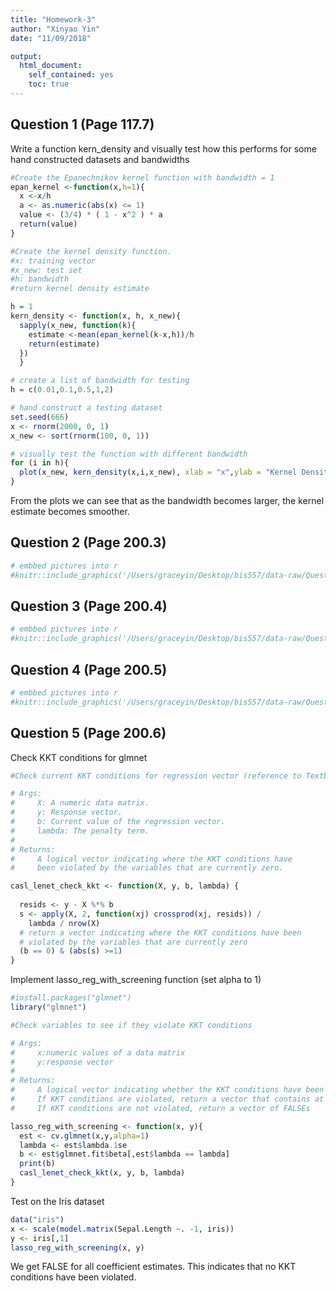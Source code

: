 ```yaml
---
title: "Homework-3"
author: "Xinyao Yin"
date: "11/09/2018"

output:
  html_document:
    self_contained: yes
    toc: true
---
```

<!--
%\VignetteEngine{knitr::rmarkdown}
%\VignetteIndexEntry{HW3 vignette}
-->

## Question 1 (Page 117.7)
Write a function kern_density and visually test how this performs for some hand constructed datasets and bandwidths

```r
#Create the Epanechnikov kernel function with bandwidth = 1
epan_kernel <-function(x,h=1){
  x <-x/h
  a <- as.numeric(abs(x) <= 1)
  value <- (3/4) * ( 1 - x^2 ) * a
  return(value)
}

#Create the kernel density function.
#x: training vector 
#x_new: test set
#h: bandwidth 
#return kernel density estimate 

h = 1
kern_density <- function(x, h, x_new){
  sapply(x_new, function(k){
    estimate <-mean(epan_kernel(k-x,h))/h
    return(estimate)
  })
  }

# create a list of bandwidth for testing 
h = c(0.01,0.1,0.5,1,2)

# hand construct a testing dataset 
set.seed(666)
x <- rnorm(2000, 0, 1)
x_new <- sort(rnorm(100, 0, 1))

# visually test the function with different bandwidth 
for (i in h){
  plot(x_new, kern_density(x,i,x_new), xlab = "x",ylab = "Kernel Density", main = paste("Kernel Density Estimates for bandwidth =", i),type="l",col="orange")  
}

```

From the plots we can see that as the bandwidth becomes larger, the kernel estimate becomes smoother. 


## Question 2 (Page 200.3)
```r
# embbed pictures into r
#knitr::include_graphics('/Users/graceyin/Desktop/bis557/data-raw/Question 3.jpeg')

```


## Question 3 (Page 200.4)

```r
# embbed pictures into r
#knitr::include_graphics('/Users/graceyin/Desktop/bis557/data-raw/Question 4.jpeg')
```

## Question 4 (Page 200.5)

```r
# embbed pictures into r
#knitr::include_graphics('/Users/graceyin/Desktop/bis557/data-raw/Question 5.jpeg')
```

## Question 5 (Page 200.6)

Check KKT conditions for glmnet
```r
#Check current KKT conditions for regression vector (reference to Textbook page 189)

# Args:
#     X: A numeric data matrix.
#     y: Response vector.
#     b: Current value of the regression vector.
#     lambda: The penalty term.
#
# Returns:
#     A logical vector indicating where the KKT conditions have
#     been violated by the variables that are currently zero.

casl_lenet_check_kkt <- function(X, y, b, lambda) {
  
  resids <- y - X %*% b 
  s <- apply(X, 2, function(xj) crossprod(xj, resids)) /
    lambda / nrow(X)
  # return a vector indicating where the KKT conditions have been
  # violated by the variables that are currently zero 
  (b == 0) & (abs(s) >=1)
}

```

Implement lasso_reg_with_screening function (set alpha to 1)
```r
#install.packages("glmnet")
library("glmnet")

#Check variables to see if they violate KKT conditions

# Args:
#     x:numeric values of a data matrix
#     y:response vector
#     
# Returns:
#     A logical vector indicating whether the KKT conditions have been violated
#     If KKT conditions are violated, return a vector that contains at least one TRUE
#     If KKT conditions are not violated, return a vector of FALSEs

lasso_reg_with_screening <- function(x, y){
  est <- cv.glmnet(x,y,alpha=1)
  lambda <- est$lambda.1se
  b <- est$glmnet.fit$beta[,est$lambda == lambda]
  print(b)
  casl_lenet_check_kkt(x, y, b, lambda)
}
``` 

Test on the Iris dataset 
```r
data("iris")
x <- scale(model.matrix(Sepal.Length ~. -1, iris))
y <- iris[,1]
lasso_reg_with_screening(x, y)
```

We get FALSE for all coefficient estimates. This indicates that no KKT conditions have been violated. 
